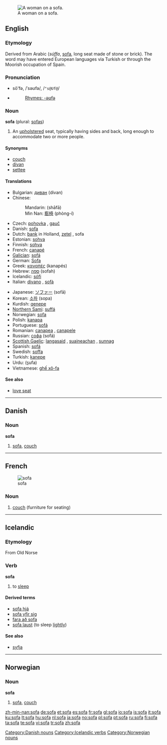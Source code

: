 {{see|sofá|sófa|Sofa}}
[[Image:Edouard Manet 042.jpg|thumb|right|A woman on a sofa. ]]
==English==
{{wikipedia}}

===Etymology===
Derived from Arabic {{Arab|[[صفة]]}} (''súffa'', [[sofa]], long seat made of stone or brick). The word may have entered European languages via Turkish or through the Moorish occupation of Spain.

===Pronunciation===
* sō'fə, /ˈsəʊfə/, /<tt>"s@Uf@</tt>/
* {{audio|en-us-sofa.ogg|Audio (US)}}
*: [[Rhymes:English:-əʊfə|Rhymes: -əʊfə]]

===Noun===
'''sofa''' (plural: [[sofas]])

# An [[upholster]]ed seat, typically having sides and back, long enough to accommodate two or more people.

====Synonyms====
* [[couch]]
* [[divan]]
* [[settee]]

====Translations====
{{trans-top|upholstered seat}}
* Bulgarian: [[диван]] (divan) {{n}}
* Chinese:
*: Mandarin: {{zh-ts|[[沙發]]|[[沙发]]}} (shāfā)
*: Min Nan: [[膨椅]] (phòng-í)
* Czech: [[pohovka]] {{f}}, [[gauč]] {{m}}
* Danish: [[#Danish|sofa]]
* Dutch: [[bank]] {{f}} {{m}} in Holland, [[zetel]] {{m}}, sofa {{m}}
* Estonian: [[sohva]]
* Finnish: [[sohva]]
* French: [[canapé]] {{m}}
* [[Galician]]: [[sofá]] {{m}}
* German: [[Sofa]] {{n}}
* Greek: [[καναπές]] (kanapés) {{m}}
* Hebrew: [[ספה]] (sofah) {{f}}
* Icelandic: [[sófi]] {{m}}
* Italian: [[divano]] {{m}}, [[sofà]] {{m}}
{{trans-mid}}
* Japanese: [[ソファー]] (sofā)
* Korean: [[소파]] (sopa)
* Kurdish: [[qenepe]]
* [[Northern Sami]]: [[suffá]]
* Norwegian: [[sofa]]
* Polish: [[kanapa]] {{f}}
* Portuguese: [[sofá]] {{m}}
* Romanian: [[canapea]] {{f}}, [[canapele]] {{f|p}}
* Russian: [[софа]] (sofá) {{f}}
* [[Scottish Gaelic]]: [[langasaid]] {{f}}, [[suaineachan]] {{m}}, [[sunnag]] {{f}}
* Spanish: [[sofá]] {{m}}
* Swedish: [[soffa]] {{c}}
* Turkish: [[kanepe]]
* Urdu: {{ur-Arab|[[صوفہ]]}} (s̱ufa)
* Vietnamese: [[ghế xô-fa]]
{{trans-bottom}}

====See also====
* [[love seat]]

----

==Danish==

===Noun===
'''sofa'''

# [[#English|sofa]], [[couch]]

[[Category:Danish nouns]]

----

==French==
[[Image:Edouard Manet 042.jpg|thumb|sofa]]

===Noun===
{{infl|fr|noun|g=m}}

# [[couch]] (furniture for seating)

{{tbot entry|French|couch|2008|April|fr}}

----

==Icelandic==

===Etymology===
From Old Norse

===Verb===
'''sofa'''

# to [[sleep]]

====Derived terms====
* [[sofa hjá]]
* [[sofa yfir sig]]
* [[fara að sofa]]
* [[sofa laust]] (to sleep [[lightly]])

====See also====
* [[syfja]]

[[Category:Icelandic verbs]]

----

==Norwegian==

===Noun===
'''sofa'''

# [[#English|sofa]], [[couch]]

[[Category:Norwegian nouns]]

[[zh-min-nan:sofa]]
[[de:sofa]]
[[et:sofa]]
[[es:sofa]]
[[fr:sofa]]
[[gl:sofa]]
[[io:sofa]]
[[is:sofa]]
[[it:sofa]]
[[ku:sofa]]
[[lt:sofa]]
[[hu:sofa]]
[[nl:sofa]]
[[ja:sofa]]
[[no:sofa]]
[[pl:sofa]]
[[pt:sofa]]
[[ru:sofa]]
[[fi:sofa]]
[[ta:sofa]]
[[te:sofa]]
[[vi:sofa]]
[[tr:sofa]]
[[zh:sofa]]